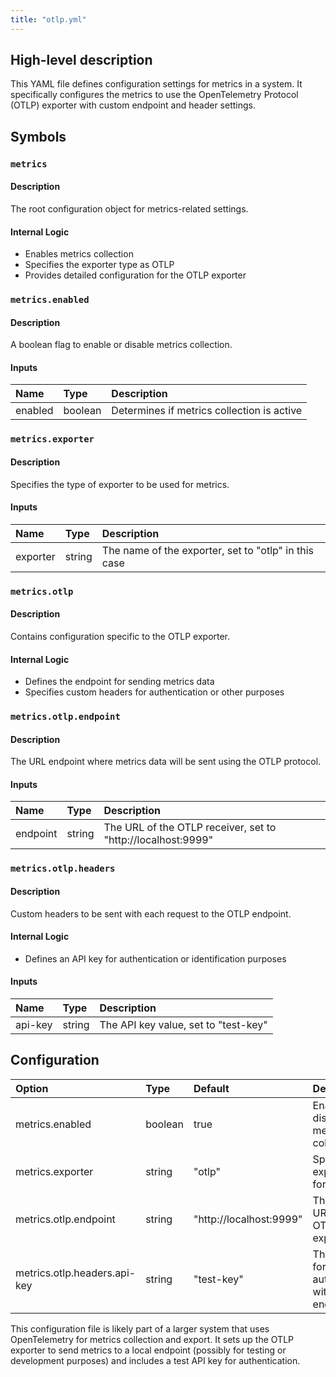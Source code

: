 ```yaml
---
title: "otlp.yml"
---
```


## High-level description
This YAML file defines configuration settings for metrics in a system. It specifically configures the metrics to use the OpenTelemetry Protocol (OTLP) exporter with custom endpoint and header settings.

## Symbols

### `metrics`
#### Description
The root configuration object for metrics-related settings.

#### Internal Logic
- Enables metrics collection
- Specifies the exporter type as OTLP
- Provides detailed configuration for the OTLP exporter

### `metrics.enabled`
#### Description
A boolean flag to enable or disable metrics collection.

#### Inputs
| Name | Type | Description |
|:-----|:-----|:------------|
| enabled | boolean | Determines if metrics collection is active |

### `metrics.exporter`
#### Description
Specifies the type of exporter to be used for metrics.

#### Inputs
| Name | Type | Description |
|:-----|:-----|:------------|
| exporter | string | The name of the exporter, set to "otlp" in this case |

### `metrics.otlp`
#### Description
Contains configuration specific to the OTLP exporter.

#### Internal Logic
- Defines the endpoint for sending metrics data
- Specifies custom headers for authentication or other purposes

### `metrics.otlp.endpoint`
#### Description
The URL endpoint where metrics data will be sent using the OTLP protocol.

#### Inputs
| Name | Type | Description |
|:-----|:-----|:------------|
| endpoint | string | The URL of the OTLP receiver, set to "http://localhost:9999" |

### `metrics.otlp.headers`
#### Description
Custom headers to be sent with each request to the OTLP endpoint.

#### Internal Logic
- Defines an API key for authentication or identification purposes

#### Inputs
| Name | Type | Description |
|:-----|:-----|:------------|
| api-key | string | The API key value, set to "test-key" |

## Configuration
| Option | Type | Default | Description |
|:-------|:-----|:--------|:------------|
| metrics.enabled | boolean | true | Enables or disables metrics collection |
| metrics.exporter | string | "otlp" | Specifies the exporter type for metrics |
| metrics.otlp.endpoint | string | "http://localhost:9999" | The endpoint URL for the OTLP exporter |
| metrics.otlp.headers.api-key | string | "test-key" | The API key for authenticating with the OTLP endpoint |

This configuration file is likely part of a larger system that uses OpenTelemetry for metrics collection and export. It sets up the OTLP exporter to send metrics to a local endpoint (possibly for testing or development purposes) and includes a test API key for authentication.